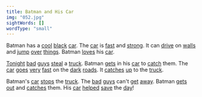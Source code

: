 ```yaml
---
title: Batman and His Car
img: "052.jpg"
sightWords: []
wordType: "small"
---
```


Batman has a <u>cool</u> <u>black</u> <u>car</u>. The <u>car</u> is <u>fast</u> and <u>strong</u>. It can <u>drive</u> on <u>walls</u> and <u>jump</u> <u>over</u> <u>things</u>. Batman <u>loves</u> his <u>car</u>.

<u>Tonight</u> <u>bad</u> <u>guys</u> <u>steal</u> a <u>truck</u>. Batman <u>gets</u> in his <u>car</u> to <u>catch</u> them. The <u>car</u> <u>goes</u> <u>very</u> <u>fast</u> on the <u>dark</u> <u>roads</u>. It <u>catches</u> <u>up</u> to the <u>truck</u>.

Batman's <u>car</u> <u>stops</u> the <u>truck</u>. The <u>bad</u> <u>guys</u> can't <u>get</u> <u>away</u>. Batman <u>gets</u> <u>out</u> and <u>catches</u> them. His <u>car</u> <u>helped</u> <u>save</u> the <u>day</u>!